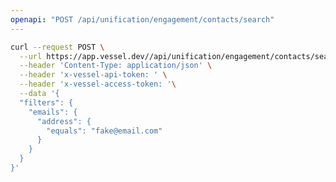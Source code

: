 ```yaml
---
openapi: "POST /api/unification/engagement/contacts/search"
---
```


<RequestExample>

```bash Request
curl --request POST \
  --url https://app.vessel.dev//api/unification/engagement/contacts/search \
  --header 'Content-Type: application/json' \
  --header 'x-vessel-api-token: ' \
  --header 'x-vessel-access-token: '\
  --data '{
  "filters": {
    "emails": {
      "address": {
        "equals": "fake@email.com"
      }
    }
  }
}'
```

</RequestExample>
